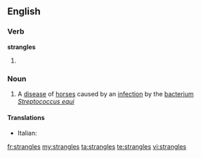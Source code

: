 ==English==

===Verb===
'''strangles'''

# {{third-person singular of|strangle}}

===Noun===
{{wikipedia}}
{{en-noun|-}}

# A [[disease]] of [[horse]]s caused by an [[infection]] by the [[bacterium]] ''[[Streptococcus equi]]''

====Translations====
{{trans-top|disease of horses}}
* Italian: {{t-|it|stranguglione|m}}
{{trans-mid}}
{{trans-bottom}}

[[fr:strangles]]
[[my:strangles]]
[[ta:strangles]]
[[te:strangles]]
[[vi:strangles]]